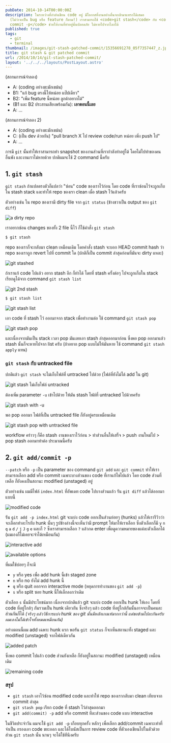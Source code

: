 ```yaml
---
pubDate: 2014-10-14T00:00:00Z
description: ในระหว่างที่กำลังเขียน code อยู่ มีโอกาสที่งานอย่างอื่นจะเข้ามาแทรกได้เสมอ
  (ไม่ว่าจะเป็น bug หรือ feature ก็ตาม!) เราสามารถใช้ <code>git stash</code> กับ <code>git
  commit -p</code> ช่วยให้งานที่ทำอยู่นั้นปลอดภัย ไม่หายไปจากโลกได้
published: true
tags:
  - git
  - terminal
thumbnail: /images/git-stash-patched-commit/15356691278_05f7357447_z.jpg
title: git stash & git patched commit
url: /2014/10/14/git-stash-patched-commit/
layout: '../../../layouts/PostLayout.astro'
---
```


(สถานการณ์จำลอง)

- A: (coding อย่างขะมักเขม้น)
- B1: "แก้ bug ตรงนี้ให้หน่อย แป๊ปเดียว"
- B2: "เพิ่ม feature นี้หน่อย ลูกค้าอยากได้"
- (B1 และ B2 ประสานเสียงพร้อมกัน): **เอาตอนนี้เลย**
- A: ...

(สถานการณ์จำลอง 2)

- A: (coding อย่างขะมักเขม้น)
- C: (เป็น dev ด้วยกัน) "pull branch X ไป review code/run หน่อย เพิ่ง push ไป"
- A: ...

การมี `git` นั้นทำให้เราสามารถทำ snapshot ของงานส่วนที่เรากำลังทำอยู่ได้ โดยไม่ไปทำของคนอื่นพัง และงานเราไม่หายด้วย ปกติผมจะใช้ 2 command นี้ครับ

## 1. `git stash`

`git stash` ถ้าแปลตรงตัวก็แปลว่า "ซ่อน" code ของเราไว้ก่อน โดย code ที่เราซ่อนไว้จะถูกเก็บใน stash stack และทำให้ repo ของเรา clean เมื่อ stash ไว้แล้วครับ

ตัวอย่างเช่น ใน repo ของเรามี dirty file จาก `git status` (ข้างขวาเป็น output ของ `git diff`)

![a dirty repo](/images/git-stash-patched-commit/15347262219_9c6e4a783c_c.jpg)

เราอยากซ่อน changes ของทั้ง 2 file นี้ไว้ ก็ใช้คำสั่ง `git stash`

```bash
$ git stash
```

repo ของเราก็จะกลับมา clean เหมือนเดิม โดยคำสั่ง stash จะบอก HEAD commit hash ว่า repo ของเราถูก revert ไปที่ commit ใด (ปกติก็เป็น commit ล่าสุดก่อนที่มันจะ dirty แหละ)

![git stashed](/images/git-stash-patched-commit/15353372667_1f43fdb4d7_z.jpg)

ถ้าเราแก้ code ไปแล้ว อยาก stash อีก ก็ทำได้ โดยที่ stash ครั้งต่อๆ ไปจะถูกเก็บใน stack เรียกดูได้จาก command `git stash list`

![git 2nd stash](/images/git-stash-patched-commit/15539461345_34e1283e54_o.png)

```bash
$ git stash list
```

![git stash list](/images/git-stash-patched-commit/15353821700_3073afaee2.jpg)

เอา code ที่ stash ไว้ ออกมาจาก stack เพื่อทำงานต่อ ใช้ command `git stash pop`

![git stash pop](/images/git-stash-patched-commit/15353530378_5c268ab9d8_o.png)

และเนื่องจากมันเป็น stack เวลา pop มันเลยเอา stash ล่าสุดออกมาก่อน ซึ่งพอ pop ออกมาแล้ว stash นั้นก็จะหายไปจาก list ครับ (ถ้าอยาก pop แบบไม่ให้มันหาย ใช้ command `git stash apply` แทน)

### `git stash` กับ untracked file

ปกติแล้ว `git stash` จะไม่เก็บไฟล์ที่ untracked ไปด้วย (ไฟล์ที่ยังไม่ได้ add ใน git)

![git stash ไม่เก็บไฟล์ untracked](/images/git-stash-patched-commit/15353029939_f6996515ee_z.jpg)

ต้องเพิ่ม parameter `-u` เข้าไปด้วย ให้มัน stash ไฟล์ที่ untracked ไปด้วยครับ

![git stash with -u](/images/git-stash-patched-commit/15354024460_6985843d64_z.jpg)

พอ pop ออกมา ไฟล์ที่เป็น untracked file ก็ยังอยู่ครบเหมือนเดิม

![git stash pop with untracked file](/images/git-stash-patched-commit/15353147449_159851951c_z.jpg)

workflow คร่าวๆ ก็คือ stash งานของเราไว้ก่อน > ทำส่วนอื่นให้เสร็จ > push งานใหม่ไป > pop stash ออกมาทำต่อ ประมาณนี้ครับ

## 2. `git add/commit -p`

`--patch` หรือ `-p` เป็น parameter ของ command `git add` และ `git commit` ทำให้เราสามารถเลือก add หรือ commit เฉพาะบางส่วนของ code ที่เราแก้ไขไปแล้ว โดย code ส่วนที่เหลือ ก็ยังคงเป็นสถานะ modified (unstaged) อยู่

ตัวอย่างเช่น ผมมีไฟล์ `index.html` ที่อัพเดท code ไปบางส่วนแล้ว รัน `git diff` แล้วได้ออกมาแบบนี้

![modified code](/images/git-stash-patched-commit/14921984934_f13f0300b9_c.jpg)

รัน `git add -p index.html` git จะแบ่ง code ออกเป็นส่วนย่อยๆ (hunks) แล้วให้เรารีวิวว่า จะเลือกทำอะไรกับ hunk นั้นๆ รูปข้างล่างนี้จะเห็นว่ามี prompt ให้มาให้เราเลือก ซึ่งตัวเลือกก็มี `y` `n` `q` `a` `d` `/` `j` `J` `g` `e` และก็ `?` ซึ่งเราสามารถเลือก `?` แล้วกด enter เพื่อดูความหมายของแต่ละตัวเลือกได้ (ผมเองก็ไม่เคยจะจำได้เหมือนกัน)

![interactive add](/images/git-stash-patched-commit/15356163429_da0aa59b9e_z.jpg)

![available options](/images/git-stash-patched-commit/15356691278_05f7357447_z.jpg)

ที่ผมใช้บ่อยๆ ก็จะมี

- `y` หรือ yes เพื่อ add hunk นี้เข้า staged zone
- `n` หรือ no ยังไม่ add hunk นี้
- `q` หรือ quit ออกจาก interactive mode (หยุดการทำงานของ `git add -p`)
- `s` หรือ split ซอย hunk นี้ให้เล็กลงกว่าเดิม

ตัวเลือก `s` นั้นมีประโยชน์มาก เนื่องจากปกติแล้ว git จะแบ่ง code ออกเป็น hunk ให้เอง โดยที่ code ที่อยู่ใกล้ๆ กันรวมเป็น hunk เดียวกัน ซึ่งจริงๆ แล้ว code ที่อยู่ใกล้กันนั้นอาจจะเป็นคนละส่วนกันก็ได้ _(จริงๆ แล้ววิธีการแบ่ง hunk ของ git นั้นมีหลักเกณฑ์มากกว่านี้ แต่ขอข้ามไปละกันครับ ผมเองไม่ได้เข้าใจทั้งหมดเหมือนกัน)_

อย่างตอนนี้ผม add เฉพาะ hunk แรก พอรัน `git status` ก็จะเห็นสถานะทั้ง staged และ modified (unstaged) จากไฟล์เดียวกัน

![added patch](/images/git-stash-patched-commit/15540282891_0b83fa8a31.jpg)

ซึ่งพอ commit ไปแล้ว code ส่วนยังเหลือ ก็ยังอยู่ในสถานะ modified (unstaged) เหมือนเดิม

![remaining code](/images/git-stash-patched-commit/15357360570_8d37b5040c_z.jpg)

### สรุป

- `git stash` เอาไว้ซ่อน modified code และทำให้ repo ของเรากลับมา clean เทียบจาก commit ล่าสุด
- `git stash pop` เรียก code ที่ stash ไว้ล่าสุดออกมา
- `git add(commit) -p` add หรือ commit ทีละส่วนของ code แบบ interactive

ในชีวิตประจำวัน ผมจะใช้ `git add -p` เกือบทุกครั้ง หลักๆ เพื่อเลือก add/commit เฉพาะเท่าที่จำเป็น กรองเอา code ขยะออก และได้โบนัสเป็นการ review code ที่ตัวเองเขียนไปในตัวด้วย ส่วน `git stash` นั้น นานๆ จะได้ใช้ทีนึงครับ
